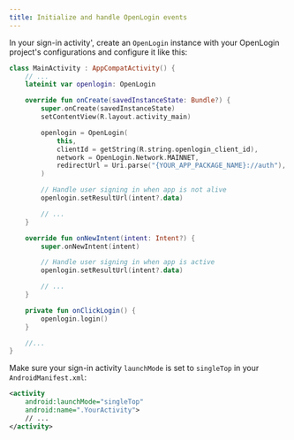 ```yaml
---
title: Initialize and handle OpenLogin events
---
```


In your sign-in activity', create an `OpenLogin` instance with your OpenLogin project's configurations and configure it like this:

```kotlin
class MainActivity : AppCompatActivity() {
    // ...
    lateinit var openlogin: OpenLogin

    override fun onCreate(savedInstanceState: Bundle?) {
        super.onCreate(savedInstanceState)
        setContentView(R.layout.activity_main)

        openlogin = OpenLogin(
            this,
            clientId = getString(R.string.openlogin_client_id),
            network = OpenLogin.Network.MAINNET,
            redirectUrl = Uri.parse("{YOUR_APP_PACKAGE_NAME}://auth"),
        )

        // Handle user signing in when app is not alive
        openlogin.setResultUrl(intent?.data)

        // ...
    }

    override fun onNewIntent(intent: Intent?) {
        super.onNewIntent(intent)

        // Handle user signing in when app is active
        openlogin.setResultUrl(intent?.data)

        // ...
    }

    private fun onClickLogin() {
        openlogin.login()
    }

    //...
}
```

Make sure your sign-in activity `launchMode` is set to `singleTop` in your `AndroidManifest.xml`:

```xml
<activity
    android:launchMode="singleTop"
    android:name=".YourActivity">
    // ...
</activity>
```
